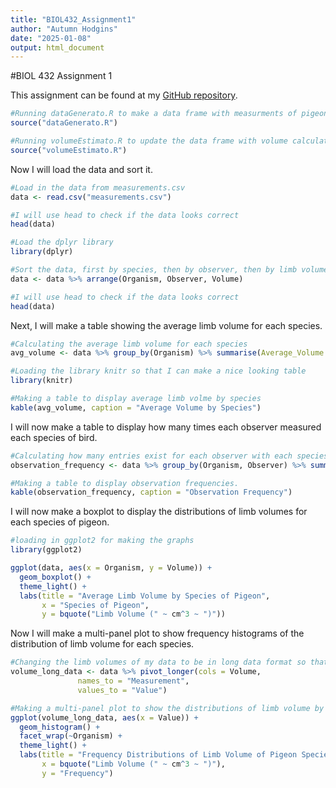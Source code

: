 ```yaml
---
title: "BIOL432_Assignment1"
author: "Autumn Hodgins"
date: "2025-01-08"
output: html_document
---
```

#BIOL 432 Assignment 1

This assignment can be found at my [GitHub repository](https://github.com/autumnhodgins/BIOL432_Assignment1).

```r
#Running dataGenerato.R to make a data frame with measurments of pigeon species.
source("dataGenerato.R")

#Running volumeEstimato.R to update the data frame with volume calculations.
source("volumeEstimato.R")
```

Now I will load the data and sort it.

```r
#Load in the data from measurements.csv
data <- read.csv("measurements.csv")

#I will use head to check if the data looks correct
head(data)

#Load the dplyr library
library(dplyr)

#Sort the data, first by species, then by observer, then by limb volume
data <- data %>% arrange(Organism, Observer, Volume)

#I will use head to check if the data looks correct
head(data)
```

Next, I will make a table showing the average limb volume for each species.

```r
#Calculating the average limb volume for each species
avg_volume <- data %>% group_by(Organism) %>% summarise(Average_Volume = mean(Volume))

#Loading the library knitr so that I can make a nice looking table
library(knitr)

#Making a table to display average limb volme by species
kable(avg_volume, caption = "Average Volume by Species")
```
I will now make a table to display how many times each observer measured each species of bird.

```r
#Calculating how many entries exist for each observer with each species.
observation_frequency <- data %>% group_by(Organism, Observer) %>% summarise(Observations = n())

#Making a table to display observation frequencies.
kable(observation_frequency, caption = "Observation Frequency")

```
I will now make a boxplot to display the distributions of limb volumes for each species of pigeon.

```r
#loading in ggplot2 for making the graphs
library(ggplot2)

ggplot(data, aes(x = Organism, y = Volume)) +
  geom_boxplot() +
  theme_light() +
  labs(title = "Average Limb Volume by Species of Pigeon",
       x = "Species of Pigeon",
       y = bquote("Limb Volume (" ~ cm^3 ~ ")"))
```
Now I will make a multi-panel plot to show frequency histograms of the distribution of limb volume for each species.

```r
#Changing the limb volumes of my data to be in long data format so that they can be used for a multi-plot
volume_long_data <- data %>% pivot_longer(cols = Volume,
               names_to = "Measurement",
               values_to = "Value")

#Making a multi-panel plot to show the distributions of limb volume by species.
ggplot(volume_long_data, aes(x = Value)) +
  geom_histogram() +
  facet_wrap(~Organism) +
  theme_light() +
  labs(title = "Frequency Distributions of Limb Volume of Pigeon Species",
       x = bquote("Limb Volume (" ~ cm^3 ~ ")"),
       y = "Frequency")
```


